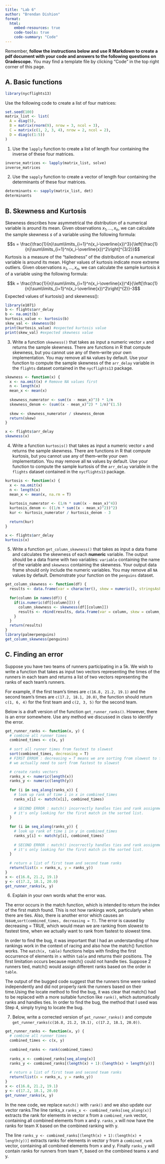 ```yaml
---
title: "Lab 6"
author: "Brendan Dishion"
format: 
  html:
    embed-resources: true
    code-tools: true
    code-summary: "Code"
---
```


Remember, **follow the instructions below and use R Markdown to create a pdf document with your code and answers to the following questions on Gradescope.** You may find a template file by clicking "Code" in the top right corner of this page.

## A. Basic functions

```r
library(nycflights13)
```

Use the following code to create a list of four matrices:

```r
set.seed(100)
matrix_list <- list(
  A = diag(5),
  B = matrix(rnorm(9), nrow = 3, ncol = 3),
  C = matrix(c(1, 2, 3, 4), nrow = 2, ncol = 2),
  D = diag(c(1:5))
)
```

1. Use the `lapply` function to create a list of length four containing the inverse of these four matrices.

```r
inverse_matrices <- lapply(matrix_list, solve)
inverse_matrices
```

2. Use the `sapply` function to create a vector of length four containing the determinants of these four matrices.

```r
determinants <- sapply(matrix_list, det)
determinants
```

## B. Skewness and Kurtosis

Skewness describes how asymmetrical the distribution of a numerical variable is around its mean. Given observations $x_1,\ldots, x_n$, we can calculate the sample skewness $s$ of a variable using the following formula:

$$s = \frac{\frac{1}{n}\sum\limits_{i=1}^n(x_i-\overline{x})^3}{\left[\frac{1}{n}\sum\limits_{i=1}^n(x_i-\overline{x})^2\right]^{3/2}}$$
Kurtosis is a measure of the "tailedness" of the distribution of a numerical variable is around its mean. Higher values of kurtosis indicate more extreme outliers. Given observations $x_1,\ldots, x_n$, we can calculate the sample kurtosis $k$ of a variable using the following formula:

$$k = \frac{\frac{1}{n}\sum\limits_{i=1}^n(x_i-\overline{x})^4}{\left[\frac{1}{n}\sum\limits_{i=1}^n(x_i-\overline{x})^2\right]^{2}}-3$$
Expected values of kurtosis() and skewness():
```r
library(e1071)
b <- flights$arr_delay
b <- na.omit(b) 
kurtosis_value <- kurtosis(b)
skew_val <- skewness(b)
print(kurtosis_value) #expected kurtosis value
print(skew_val) #expected skewness value
```

3. Write a function `skewness()` that takes as input a numeric vector `x` and returns the sample skewness. There are functions in R that compute skewness, but you cannot use any of them--write your own implementation. You may remove all `NA` values by default. Use your function to compute the sample skewness of the `arr_delay` variable in the `flights` dataset contained in the `nycflights13` package.

```r
skewness <- function(x) {
  x <- na.omit(x) # Remove NA values first
  n <- length(x)
  mean_x <- mean(x)
  
  skewness_numerator <- sum((x - mean_x)^3) * 1/n
  skewness_denom <- (sum((x - mean_x)^2) * 1/n)^(1.5)
  
  skew <- skewness_numerator / skewness_denom
  return(skew)
}

x <- flights$arr_delay
skewness(x)
```

4. Write a function `kurtosis()` that takes as input a numeric vector `x` and returns the sample skewness. There are functions in R that compute kurtosis, but you cannot use any of them--write your own implementation. You may remove all `NA` values by default. Use your function to compute the sample kurtosis of the `arr_delay` variable in the `flights` dataset contained in the `nycflights13` package.

```r
kurtosis <- function(x) {
  x <- na.omit(x)
  n <- length(x)
  mean_x <- mean(x, na.rm = T)
  
  kurtosis_numerator <- (1/n * sum((x - mean_x)^4))
  kurtosis_denom <- ((1/n * sum((x - mean_x)^2))^2) 
  kur <- kurtosis_numerator / kurtosis_denom - 3
  
  return(kur)
}

x <- flights$arr_delay
kurtosis(x)
```

5. Write a function `get_column_skewness()` that takes as input a data frame and calculates the skewness of each **numeric** variable. The output should be a data frame with two variables: `variable` containing the name of the variable and `skewness` containing the skewness. Your output data frame should only include the numeric variables. You may remove all `NA` values by default. Demonstrate your function on the `penguins` dataset.

```r
get_column_skewness <- function(df) {
  results <- data.frame(var = character(), skew = numeric(), stringsAsFactors = F)
  
  for(column in names(df)) {
    if(is.numeric(df[[column]])) {
      column_skewness <- skewness(df[[column]])
      results <- rbind(results, data.frame(var = column, skew = column_skewness, stringsAsFactors = F))
    }
  }
  return(results)
}
library(palmerpenguins)
get_column_skewness(penguins)
```

## C. Finding an error

Suppose you have two teams of runners participating in a 5k. We wish to write a function that takes as input two vectors representing the times of the runners in each team and returns a list of two vectors representing the ranks of each team's runners.

For example, if the first team's times are `c(16.8, 21.2, 19.1)` and the second team's times are `c(17.2, 18.1, 20.0)`, the function should return `c(1, 6, 4)` for the first team and `c(2, 3, 5)` for the second team. 

Below is a draft version of the function `get_runner_ranks()`. However, there is an error somewhere. Use any method we discussed in class to identify the error.

```r
get_runner_ranks <- function(x, y) {
  # combine all runner times
  combined_times <- c(x, y) 
  
  # sort all runner times from fastest to slowest
  sort(combined_times, decreasing = T)
  # FIRST ERROR : decreasing = T means we are sorting from slowest to fastest when
  # we actually need to sort from fastest to slowest

  # create ranks vectors
  ranks_x <- numeric(length(x))
  ranks_y <- numeric(length(y))
  
  for (i in seq_along(ranks_x)) {
    # look up rank of time i in x in combined_times
    ranks_x[i] <- match(x[i], combined_times)
    
    # SECOND ERROR : match() incorrectly handles ties and rank assignments because 
    # it's only looking for the first match in the sorted list.
  }
  
  for (i in seq_along(ranks_y)) {
    # look up rank of time i in y in combined_times
    ranks_y[i] <- match(y[i], combined_times)
    
    # SECOND ERROR : match() incorrectly handles ties and rank assignments because 
    # it's only looking for the first match in the sorted list.
  }
  
  # return a list of first team and second team ranks
  return(list(x = ranks_x, y = ranks_y))
}
x <- c(16.8, 21.2, 19.1)
y <- c(17.2, 18.1, 20.0)
get_runner_ranks(x, y)
```

6. Explain in your own words what the error was.

The error occurs in the match function, which is intended to return the index of the first match found. This is not how rankings work, particularly when there are ties. Also, there is another error which causes an issue,`sort(combined_times, decreasing = T)`. The error is caused by decreasing = TRUE, which would mean we are ranking from slowest to fastest time, when we actually want to rank from fastest to slowest time.

In order to find the bug, it was important that I had an understanding of how rankings work in the context of racing and also how the match() function works. The `match(x, table)` functions helps with finding the first occurrence of elements in `x` within `table` and returns their positions. The first limitation occurs because match() could not handle ties. Suppose 2 runners tied, match() would assign different ranks based on the order in `table`.

The output of the bugged code suggest that the runners time were ranked independently and did not properly rank the runners based on their time.Using the locate method to find the bug, it was clear that match() had to be replaced with a more suitable function like `rank()`, which automatically ranks and handles ties. In order to find the bug, the method that I used was Step 4, simply trying to locate the bug.

7. Below, write a corrected version of `get_runner_ranks()` and compute `get_runner_ranks(c(16.8, 21.2, 19.1), c(17.2, 18.1, 20.0))`.

```r
get_runner_ranks <- function(x, y) {
  # combine all runner times
  combined_times <- c(x, y) 
  
  combined_ranks <- rank(combined_times)
  
  ranks_x <- combined_ranks[seq_along(x)]
  ranks_y <- combined_ranks[(length(x) + 1):(length(x) + length(y))]
  
  # return a list of first team and second team ranks
  return(list(x = ranks_x, y = ranks_y))
}
x <- c(16.8, 21.2, 19.1)
y <- c(17.2, 18.1, 20.0)
get_runner_ranks(x, y)
```

In the new code, we replace `match()` with `rank()` and we also update our vector ranks.The line ranks_x `ranks_x <- combined_ranks[seq_along(x)]` extracts the rank for elements in vector x from a `combined_rank` vector, containing all combined elements from x and y. `ranks_x` will now have the ranks for team X based on the combined ranking with y.

The line `ranks_y <- combined_ranks[(length(x) + 1):(length(x) + length(y))]` extracts ranks for elements in vector y from a `combined_rank` vector, containing all combined elements from x and y. Finally `ranks_y` will contain ranks for runners from team Y, based on the combined teams x and y.